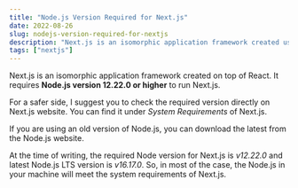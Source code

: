 ```yaml
---
title: "Node.js Version Required for Next.js"
date: 2022-08-26
slug: nodejs-version-required-for-nextjs
description: "Next.js is an isomorphic application framework created using React. The framework requires Node version 12.22.0 or higher to work"
tags: ["nextjs"]
---
```



Next.js is an isomorphic application framework created on top of React. It requires **Node.js version 12.22.0 or higher** to run Next.js.

For a safer side, I suggest you to check the required version directly on <Olink link="https://nextjs.org/docs/getting-started#system-requirements">Next.js website</Olink>. You can find it under _System Requirements_ of Next.js.

If you are using an old version of Node.js, you can download the latest from the <Olink link="https://nodejs.org/en/">Node.js website</Olink>.

At the time of writing, the required Node version for Next.js is _v12.22.0_ and latest Node.js LTS version is _v16.17.0_. So, in most of the case, the Node.js in your machine will meet the system requirements of Next.js.
